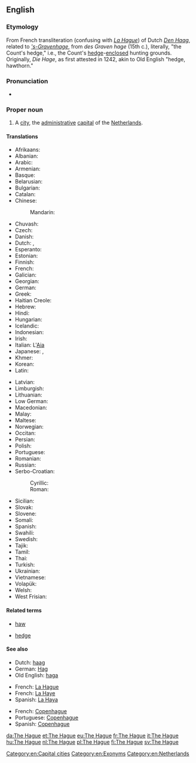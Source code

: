 {{also|hague}}
==English==
{{wikipedia}}

===Etymology===
From French transliteration (confusing with ''[[w:La Hague|La Hague]]'') of Dutch ''[[Den Haag]]'', related to '' [['s-Gravenhage]]'', from ''des Graven hage'' (15th c.), literally, "the Count's hedge," i.e., the Count's [[hedge]]-[[enclose]]d hunting grounds. Originally, ''Die Hage'', as first attested in 1242, akin to Old English ''{{term|haga||lang=ang}}'' "hedge, hawthorn."

===Pronunciation===
* {{a|UK}} {{IPA|/ðə ˈheɪɡ/|lang=en}}

===Proper noun===
{{wikipedia}}
{{en-proper noun}}

# A [[city]], the [[administrative]] [[capital]] of the [[The Netherlands|Netherlands]].

====Translations====
{{trans-top|Dutch city}}
* Afrikaans: {{t|af|Den Haag}}
* Albanian: {{t|sq|Haga}}
* Arabic: {{t|ar|لاهاي|m|tr=lahaay}}
* Armenian: {{t|hy|Հաագա|tr=Haaga}}
* Basque: {{t+|eu|Haga}}
* Belarusian: {{t|be|Гаага|f|tr=Haáha}}
* Bulgarian: {{t+|bg|Хага|f|tr=Hága}}
* Catalan: {{t|ca|la Haia|f}}
* Chinese:
*: Mandarin: {{t+|cmn|海牙|tr=Hǎiyá|sc=Hani}}
* Chuvash: {{t|cv|Гаага}}
* Czech: {{t+|cs|Haag|m}}
* Danish: {{t|da|Haag}}
* Dutch: {{t+|nl|Den Haag}}, {{t+|nl|'s-Gravenhage}}
* Esperanto: {{t|eo|Hago}}
* Estonian: {{t+|et|Haag}}
* Finnish: {{t+|fi|Haag}}
* French: {{t+|fr|La Haye|f}}
* Galician: {{t|gl|A Haia|f}}
* Georgian: {{t|ka|ჰააგა|tr=haaga|sc=Geor}}
* German: {{t+|de|Den Haag|m}}
* Greek: {{t+|el|Χάγη|f|tr=Cháyi}}
* Haitian Creole: {{t|ht|Layè}}
* Hebrew: {{t|he|האג|tr=hag}}
* Hindi: {{t|hi|हेग|tr=hēg}}
* Hungarian: {{t+|hu|Hága}}
* Icelandic: {{t|is|Haag}}
* Indonesian: {{t|id|Den Haag}}
* Irish: {{t|ga|Háig|f|alt=an Háig}}
* Italian: L'[[Aia]] {{g|f}}
* Japanese: {{t|ja|ハーグ|tr=Hāgu}}, {{t|ja|デン・ハーグ|tr=Den-Hāgu}}
* Khmer: {{t|km|ទីក្រុង​ហេគ|tr=tii krong heek|sc=Khmr}}
* Korean: {{t|ko|헤이그|tr=Heigeu|sc=Hang}}
* Latin: {{t|la|Haga|f}}
{{trans-mid}}
* Latvian: {{t|lv|Hāga}}
* Limburgish: {{t|li|D'n Haog}}
* Lithuanian: {{t|lt|Haga}}
* Low German: {{t|nds|N Heeg}}
* Macedonian: {{t|mk|Хаг|m|tr=Hag}}
* Malay: {{t|ms|Den Haag}}
* Maltese: {{t|mt|Il-Hague|m}}
* Norwegian: {{t|no|Haag}}
* Occitan: {{t|oc|L'Aia|f}}
* Persian: {{t|fa|لاهه}}
* Polish: {{t+|pl|Haga|f}}
* Portuguese: {{t|pt|Haia|f}}
* Romanian: {{t+|ro|Haga}}
* Russian: {{t|ru|Гаага|f|tr=Gaága}}
* Serbo-Croatian:
*: Cyrillic: {{t|sh|Ха̑г|m|sc=Cyrl}}
*: Roman: {{t|sh|Hȃg|m}}
* Sicilian: {{t|scn|L'Aia|f}}
* Slovak: {{t|sk|Haag|m}}
* Slovene: {{t+|sl|Haag|m}}
* Somali: {{t|so|Den Haag}}
* Spanish: {{t+|es|La Haya|f}}
* Swahili: {{t|sw|Den Haag}}
* Swedish: {{t+|sv|Haag}}
* Tajik: {{t|tg|Гаага}}
* Tamil: {{t|ta|டென் ஹாக்}}
* Thai: {{t|th|เฮก|tr=hayg}}
* Turkish: {{t+|tr|Lahey}}
* Ukrainian: {{t|uk|Гаага|f|tr=Haáha}}
* Vietnamese: {{t|vi|Den Haag}}
* Volapük: {{t|vo|'s-Gravenhage}}
* Welsh: {{t|cy|Den Haag}}
* West Frisian: {{t|fy|De Haach}}
{{trans-bottom}}

====Related terms====
{{rel-top|Related terms}}
* [[haw]]
{{rel-mid}}
* [[hedge]]
{{rel-bottom}}

====See also====
{{rel-top3|See also}}
* Dutch: [[haag]]
* German: [[Hag]]
* Old English: [[haga]]
{{rel-mid3}}
* French: [[La Hague]]
* French: [[La Haye]]
* Spanish: [[La Haya]]
{{rel-mid3}}
* French: [[Copenhague]]
* Portuguese: [[Copenhague]]
* Spanish: [[Copenhague]]
{{rel-bottom}}

[[Category:en:Capital cities]]
[[Category:en:Exonyms]]
[[Category:en:Netherlands]]

[[da:The Hague]]
[[et:The Hague]]
[[eu:The Hague]]
[[fr:The Hague]]
[[it:The Hague]]
[[hu:The Hague]]
[[nl:The Hague]]
[[pl:The Hague]]
[[fi:The Hague]]
[[sv:The Hague]]